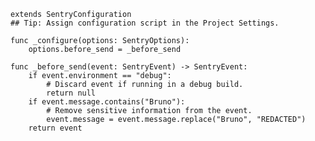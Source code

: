 ```GDScript
extends SentryConfiguration
## Tip: Assign configuration script in the Project Settings.

func _configure(options: SentryOptions):
	options.before_send = _before_send

func _before_send(event: SentryEvent) -> SentryEvent:
	if event.environment == "debug":
		# Discard event if running in a debug build.
		return null
	if event.message.contains("Bruno"):
		# Remove sensitive information from the event.
		event.message = event.message.replace("Bruno", "REDACTED")
	return event
```
